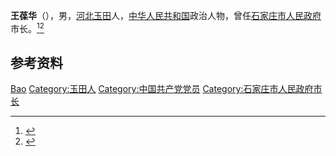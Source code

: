 '''王葆华'''（{{bd|1927年|12月||}}），男，[[河北|河北]][[玉田县|玉田]]人，[[中华人民共和国|中华人民共和国]]政治人物，曾任[[石家庄市人民政府|石家庄市人民政府]]市长。<ref>{{Cite book|title=中国共产党人名大辞典|author=盛平主编|publisher=中国国际广播出版社|year=1991|isbn=|location=北京|pages=}}</ref><ref>{{Cite book|title=中国共产党名人录|author=于俊道主编|publisher=四川人民出版社|year=1997|isbn=|location=成都|pages=}}</ref>

== 参考资料 ==
{{reflist}}

{{石家庄市市长}}

{{Authority control}}
{{DEFAULTSORT:Wang王}}
[[Category:王姓|Bao]]
[[Category:玉田人|Category:玉田人]]
[[Category:中国共产党党员|Category:中国共产党党员]]
[[Category:石家庄市人民政府市长|Category:石家庄市人民政府市长]]

{{中国人物小作品}}